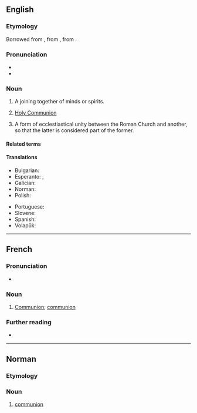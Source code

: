 {{also|Communion}}
==English==

===Etymology===
Borrowed from {{bor|en|fro|comunion}}, from {{der|en|la|commūniō||communion}}, from {{m|la|commūnis}}.

===Pronunciation===
* {{IPA|/kəˈmjuːnjən/|lang=en}}
* {{hyphenation|com|mu|nion|lang=en}}

===Noun===
{{en-noun|~}}

# A joining together of minds or spirits.
# {{lb|en|Christianity}} [[Holy Communion]]
# {{lb|en|Roman Catholicism}} A form of ecclestiastical unity between the Roman Church and another, so that the latter is considered part of the former.

====Related terms====
{{rel3|communal|communicate|communion hall|community|union|lang=en}}

====Translations====
{{trans-top|a joining together of minds or spirits}}
* Bulgarian: {{t+|bg|единение|n}}
* Esperanto: {{t|eo|komuneco}}, {{t|eo|komunio}}
* Galician: {{t|gl|comuñón|f}}
* Norman: {{t|nrf|communion|f}} {{qualifier|Jersey}}
* Polish: {{t+|pl|komunia|f}}
{{trans-mid}}
* Portuguese: {{t+|pt|comunhão|f}}
* Slovene: {{t+|sl|občestvo|n}}
* Spanish: {{t+|es|comunión|f}}
* Volapük: {{t+|vo|komuin}}
{{trans-bottom}}

----

==French==

===Pronunciation===
* {{audio|Fr-communion.ogg|Audio|lang=fr}}

===Noun===
{{fr-noun|f}}
{{attention|fr|needs expansion}}

# [[Communion#English|Communion]]; [[communion#English|communion]]

===Further reading===
* {{R:TLFi}}

----

==Norman==

===Etymology===
{{rfe|lang=nrf}}

===Noun===
{{nrf-noun|f}}

# {{lb|nrf|Jersey}} [[#English|communion]]